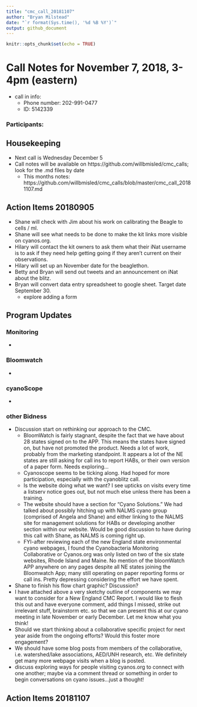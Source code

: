 ```yaml
---
title: "cmc_call_20181107"
author: "Bryan Milstead"
date: "`r format(Sys.time(), '%d %B %Y')`"
output: github_document
---
```


```r
knitr::opts_chunk$set(echo = TRUE)
```

# Call Notes for November 7, 2018, 3-4pm (eastern)
* call in info:
    * Phone number: 202-991-0477
    * ID: 5142339

### Participants:  

## Housekeeping
* Next call is Wednesday December 5
* Call notes will be available on https://github.com/willbmisled/cmc_calls; look for the .md files by date
    - This months notes: https://github.com/willbmisled/cmc_calls/blob/master/cmc_call_20181107.md

## Action Items 20180905
* Shane will check with Jim about his work on calibrating the Beagle to cells / ml. 
* Shane will see what needs to be done to make the kit links more visible on cyanos.org. 
* Hilary will contact the kit owners to ask them what their iNat username is to ask if they need help getting going if they aren't current on their observations.
* Hilary will set up an November date for the beaglethon.
* Betty and Bryan will send out tweets and an announcement on iNat about the blitz.
* Bryan will convert data entry spreadsheet to google sheet. Target date September 30.
    - explore adding a form

## Program Updates

### Monitoring
* 

### Bloomwatch
* 

### cyanoScope
* 

### other Bidness
*	Discussion start on rethinking our approach to the CMC. 
    -	BloomWatch is fairly stagnant, despite the fact that we have about 28 states signed on to the APP. This means the states have signed on, but have not promoted the product. Needs a lot of work, probably from the marketing standpoint. It appears a lot of the NE states are still asking for call ins to report HABs, or their own version of a paper form. Needs exploring…
    -	Cyanoscope seems to be ticking along. Had hoped for more participation, especially with the cyanoblitz call. 
    -	Is the website doing what we want? I see upticks on visits every time a listserv notice goes out, but not much else unless there has been a training. 
    -	The website should have a section for “Cyano Solutions.” We had talked about possibly hitching up with NALMS cyano group (comprised of Angela and Shane) and either linking to the NALMS site for management solutions for HABs or developing another section within our website. Would be good discussion to have during this call with Shane, as NALMS is coming right up.
    -	FYI-after reviewing each of the new England state environmental cyano webpages, I found the Cyanobacteria Monitoring Collaborative or Cyanos.org was only listed on two of the six state websites, Rhode Island and Maine. No mention of the bloomWatch APP anywhere on any pages despite all NE states joining the Bloomwatch App; many still operating on paper reporting forms or call ins. Pretty depressing considering the effort we have spent. 
*	Shane to finish his flow chart graphic? Discussion?
*	I have attached above a very sketchy outline of components we may want to consider for a  New England CMC Report. I would like to flesh this out and have everyone comment, add things I missed, strike out irrelevant stuff, brainstorm etc. so that we can present this at our cyano meeting in late November or early December. Let me know what you think!
*	Should we start thinking about a collaborative specific project for next year aside from the ongoing efforts? Would this foster more engagement? 
*	We should have some blog posts from members of the collaborative, i.e. watershed/lake associations, AED/UNH research, etc. We definitely get many more webpage visits when a blog is posted.
* discuss exploring ways for people visiting cyanos.org to connect with one another; maybe via a comment thread or something in order to begin conversations on cyano issues…just a thought!

## Action Items 20181107







    

